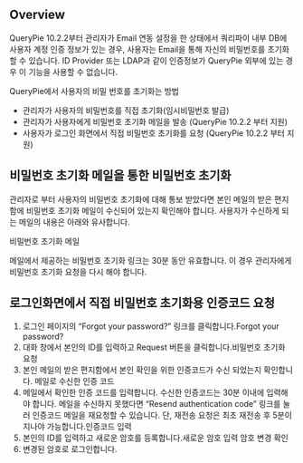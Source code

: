 ## Overview
QueryPie 10.2.2부터 관리자가 Email 연동 설정을 한 상태에서 쿼리파이 내부 DB에 사용자 계정 인증 정보가 있는 경우, 사용자는 Email을 통해 자신의 비밀번호를 초기화 할 수 있습니다.  ID Provider 또는 LDAP과 같이 인증정보가 QueryPie 외부에 있는 경우 이 기능을 사용할 수 없습니다. 

QueryPie에서 사용자의 비밀 번호를 초기화는 방법

* 관리자가 사용자의 비밀번호를 직접 초기화(임시비밀번호 발급)
* 관리자가 사용자에게 비밀번호 초기화 메일을 발송 (QueryPie 10.2.2 부터 지원)
* 사용자가 로그인 화면에서 직접 비밀번호 초기화를 요청 (QueryPie 10.2.2 부터 지원)

## 비밀번호 초기화 메일을 통한 비밀번호 초기화
관리자로 부터 사용자의 비밀번호 초기화에 대해 통보 받았다면 본인 메일의 받은 편지함에 비밀번호 초기화 메일이 수신되어 있는지 확인해야 합니다. 사용자가 수신하게 되는 메일의 내용은 아래와 유사합니다. 

비밀번호 초기화 메일

메일에서 제공하는 비밀번호 초기화 링크는 30분 동안 유효합니다. 이 경우 관리자에게 비밀번호 초기화 요청을 다시 해야 합니다.

## 로그인화면에서 직접 비밀번호 초기화용 인증코드 요청
1. 로그인 페이지의 “Forgot your password?” 링크를 클릭합니다.Forgot your password?
2. 대화 창에서 본인의 ID를 입력하고 Request 버튼을 클릭합니다.비밀번호 초기화 요청
3. 본인 메일의 받은 편지함에서 본인 확인을 위한 인증코드가 수신 되었는지 확인합니다. 메일로 수신한 인증 코드 
4. 메일에서 확인한 인증 코드를 입력합니다. 수신한 인증코드는 30분 이내에 입력해야 합니다. 메일을 수신하지 못했다면 “Resend authentication code” 링크를 눌러 인증코드 메일을 재요청할 수 있습니다. 단, 재전송 요청은 최초 재전송 후 5분이 지나야 가능합니다.인증코드 입력 
5. 본인의 ID를 입력하고 새로운 암호를 등록합니다.새로운 암호 입력 암호 변경 확인 
6. 변경된 암호로 로그인합니다.  

 
